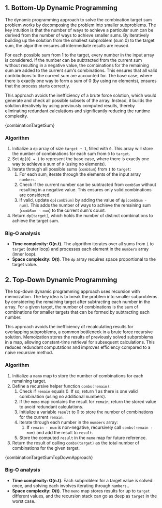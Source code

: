 

## 1. Bottom-Up Dynamic Programming

The dynamic programming approach to solve the combination target sum problem works by decomposing the problem into smaller subproblems. The key intuition is that the number of ways to achieve a particular sum can be derived from the number of ways to achieve smaller sums. By iteratively building up the solution from the smallest subproblem (sum 0) to the target sum, the algorithm ensures all intermediate results are reused.

For each possible sum from 1 to the target, every number in the input array is considered. If the number can be subtracted from the current sum without resulting in a negative value, the combinations for the remaining sum are added to the current sum's combinations. This ensures that all valid contributions to the current sum are accounted for. The base case, where there is exactly one way to form a sum of 0 (by using no elements), ensures that the process starts correctly.

This approach avoids the inefficiency of a brute force solution, which would generate and check all possible subsets of the array. Instead, it builds the solution iteratively by using previously computed results, thereby eliminating redundant calculations and significantly reducing the runtime complexity.

<MDXCodeBlock>{combinationTargetSum}</MDXCodeBlock>

### Algorithm

1. Initialize a `dp` array of size `target + 1`, filled with `0`. This array will store the number of combinations for each sum from `0` to `target`.
2. Set `dp[0] = 1` to represent the base case, where there is exactly one way to achieve a sum of `0` (using no elements).
3. Iterate through all possible sums (`combSum`) from `1` to `target`:
   1. For each sum, iterate through the elements of the input array `numbers`.
   2. Check if the current number can be subtracted from `combSum` without resulting in a negative value. This ensures only valid combinations are considered.
   3. If valid, update `dp[combSum]` by adding the value of `dp[combSum - num]`. This adds the number of ways to achieve the remaining sum (`combSum - num`) to the current sum's count.
4. Return `dp[target]`, which holds the number of distinct combinations to achieve the target sum.

### Big-O analysis

- **Time complexity: O(n.t)**. The algorithm iterates over all sums from `1` to `target` (outer loop) and processes each element in the `numbers` array (inner loop).
- **Space complexity: O(t)**. The `dp` array requires space proportional to the target value.

## 2. Top-Down Dynamic Programming

The top-down dynamic programming approach uses recursion with memoization. The key idea is to break the problem into smaller subproblems by considering the remaining target after subtracting each number in the array. For a given target, the number of combinations is the sum of combinations for smaller targets that can be formed by subtracting each number.

This approach avoids the inefficiency of recalculating results for overlapping subproblems, a common bottleneck in a brute force recursive solution. Memoization stores the results of previously solved subproblems in a map, allowing constant-time retrieval for subsequent calculations. This reduces redundant computations and improves efficiency compared to a naive recursive method.

### Algorithm

1. Initialize a `memo` map to store the number of combinations for each remaining target.
2. Define a recursive helper function `combs(remain)`:
   1. Check if `remain` equals 0. If so, return 1 as there is one valid combination (using no additional numbers).
   2. If the `memo` map contains the result for `remain`, return the stored value to avoid redundant calculations.
   3. Initialize a variable `result` to 0 to store the number of combinations for the current `remain`.
   4. Iterate through each number in the `numbers` array:
      1. If `remain - num` is non-negative, recursively call `combs(remain - num)` and add the result to `result`.
   5. Store the computed `result` in the `memo` map for future reference.
3. Return the result of calling `combs(target)` as the total number of combinations for the given target.

<MDXCodeBlock>{combinationTargetSumTopDownApproach}</MDXCodeBlock>

### Big-O analysis

- **Time complexity: O(n.t)**. Each subproblem for a target value is solved once, and solving each involves iterating through `numbers`..
- **Space complexity: O(t)**. The `memo` map stores results for up to `target` different values, and the recursion stack can go as deep as `target` in the worst case.
